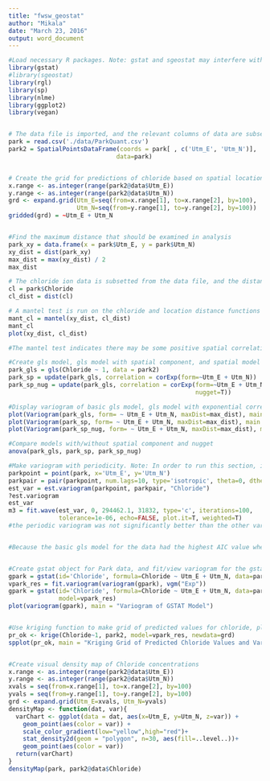 ```yaml
---
title: "fwsw_geostat"
author: "Mikala"
date: "March 23, 2016"
output: word_document
---
```


```r
#Load necessary R packages. Note: gstat and sgeostat may interfere with each other and produce errors. If this is the case, only run one of these packages at a time for the necessary functions and restart R session between loading each separate package. It is recommended to load gstat package first and do not load sgeostat package yet
library(gstat)
#library(sgeostat)
library(rgl)
library(sp)
library(nlme)
library(ggplot2)
library(vegan)


# The data file is imported, and the relevant columns of data are subsetted from the data file and converted into a spatial points data frame
park = read.csv('./data/ParkQuant.csv')
park2 = SpatialPointsDataFrame(coords = park[ , c('Utm_E', 'Utm_N')],
                              data=park)


# Create the grid for predictions of chloride based on spatial location
x.range <- as.integer(range(park2@data$Utm_E))
y.range <- as.integer(range(park2@data$Utm_N))
grd <- expand.grid(Utm_E=seq(from=x.range[1], to=x.range[2], by=100),
                   Utm_N=seq(from=y.range[1], to=y.range[2], by=100))
gridded(grd) = ~Utm_E + Utm_N


#Find the maximum distance that should be examined in analysis
park_xy = data.frame(x = park$Utm_E, y = park$Utm_N)
xy_dist = dist(park_xy)
max_dist = max(xy_dist) / 2
max_dist

# The chloride ion data is subsetted from the data file, and the distance function is again run on just the chloride concentrations. 
cl = park$Chloride
cl_dist = dist(cl)

# A mantel test is run on the chloride and location distance functions to make an early examination of spatial dependnece, and locations are plotted against chloride concentrations.
mant_cl = mantel(xy_dist, cl_dist)
mant_cl
plot(xy_dist, cl_dist)

#The mantel test indicates there may be some positive spatial correlation, however it is not statistically significant. We will continue by using spatial models, variagrams, and visual displays to examine the data

#Create gls model, gls model with spatial component, and spatial model with nugget
park_gls = gls(Chloride ~ 1, data = park2)
park_sp = update(park_gls, correlation = corExp(form=~Utm_E + Utm_N))
park_sp_nug = update(park_gls, correlation = corExp(form=~Utm_E + Utm_N,
                                                    nugget=T))

#Display variogram of basic gls model, gls model with exponential correlation, and exponential gls model with nugget
plot(Variogram(park_gls, form= ~ Utm_E + Utm_N, maxDist=max_dist), main = "Gls Variogram")
plot(Variogram(park_sp, form= ~ Utm_E + Utm_N, maxDist=max_dist), main = "Gls Variogram with Exponential Correlation")
plot(Variogram(park_sp_nug, form= ~ Utm_E + Utm_N, maxDist=max_dist), main = "Gls Exponential Variogram with Nugget")

#Compare models with/without spatial component and nugget
anova(park_gls, park_sp, park_sp_nug)

#Make variogram with periodicity. Note: In order to run this section, it is necessary to restart R session and load sgeostat package, but do not load gstat package
parkpoint = point(park, x='Utm_E', y='Utm_N')
parkpair = pair(parkpoint, num.lags=10, type='isotropic', theta=0, dtheta=5, maxdist = 31832)
est_var = est.variogram(parkpoint, parkpair, "Chloride")
?est.variogram
est_var
m3 = fit.wave(est_var, 0, 294462.1, 31832, type='c', iterations=100,
              tolerance=1e-06, echo=FALSE, plot.it=T, weighted=T)
#the periodic variogram was not significantly better than the other variograms created


#Because the basic gls model for the data had the highest AIC value when compared to the other models using anova, and the gls variogram smooths across the data slightly better, we will continue further analysis without the inclusion of a nugget and will create a gstat object


#Create gstat object for Park data, and fit/view variogram for the gstat object
gpark = gstat(id='Chloride', formula=Chloride ~ Utm_E + Utm_N, data=park2)
vpark_res = fit.variogram(variogram(gpark), vgm("Exp"))
gpark = gstat(id='Chloride', formula=Chloride ~ Utm_E + Utm_N, data=park2,
              model=vpark_res)
plot(variogram(gpark), main = "Variogram of GSTAT Model")


#Use kriging function to make grid of predicted values for chloride, plot the predicted values grid and grid displaying the variances
pr_ok <- krige(Chloride~1, park2, model=vpark_res, newdata=grd)
spplot(pr_ok, main = "Kriging Grid of Predicted Chloride Values and Variance")


#Create visual density map of Chloride concentrations
x.range <- as.integer(range(park2@data$Utm_E))
y.range <- as.integer(range(park2@data$Utm_N))
xvals = seq(from=x.range[1], to=x.range[2], by=100)
yvals = seq(from=y.range[1], to=y.range[2], by=100)
grd <- expand.grid(Utm_E=xvals, Utm_N=yvals)
densityMap <- function(dat, var){
  varChart <- ggplot(data = dat, aes(x=Utm_E, y=Utm_N, z=var)) + 
    geom_point(aes(color = var)) +
    scale_color_gradient(low="yellow",high="red")+
    stat_density2d(geom = "polygon", n=30, aes(fill=..level..))+
    geom_point(aes(color = var))
  return(varChart)
}
densityMap(park, park2@data$Chloride)


```

